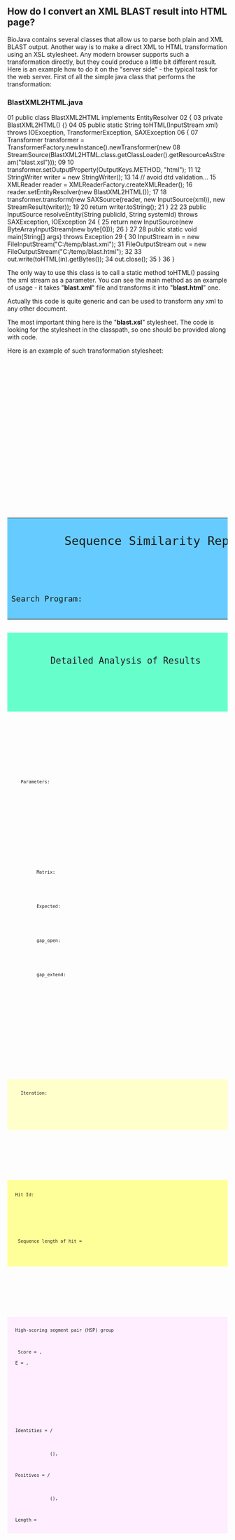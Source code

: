== How do I convert an XML BLAST result into HTML page? ==

BioJava contains several classes that allow us to parse both plain and XML BLAST output.
Another way is to make a direct XML to HTML transformation using an XSL stylesheet.
Any modern browser supports such a transformation directly, but they could produce a little bit different result.
Here is an example how to do it on the "server side" - the typical task for the web server.
First of all the simple java class that performs the transformation:

=== BlastXML2HTML.java ===

<java>
01 public class BlastXML2HTML implements EntityResolver
02 {
03    private BlastXML2HTML() {}
04    
05    public static String toHTML(InputStream xml) throws IOException, TransformerException, SAXException
06    {
07       Transformer transformer = TransformerFactory.newInstance().newTransformer(new
08          StreamSource(BlastXML2HTML.class.getClassLoader().getResourceAsStream("blast.xsl")));
09
10       transformer.setOutputProperty(OutputKeys.METHOD, "html");
11       
12       StringWriter writer = new StringWriter();
13       
14       // avoid dtd validation...
15       XMLReader reader = XMLReaderFactory.createXMLReader();
16       reader.setEntityResolver(new BlastXML2HTML());
17       
18       transformer.transform(new SAXSource(reader, new InputSource(xml)), new StreamResult(writer));
19       
20       return writer.toString();       
21    }
22
23    public InputSource resolveEntity(String publicId, String systemId) throws SAXException, IOException
24    {
25       return new InputSource(new ByteArrayInputStream(new byte[0]));
26    }
27    
28    public static void main(String[] args) throws Exception
29    {
30        InputStream in = new FileInputStream("C:/temp/blast.xml");       
31        FileOutputStream out = new FileOutputStream("C:/temp/blast.html");
32        
33        out.write(toHTML(in).getBytes());
34        out.close();
35    }
36 }
</java> 

The only way to use this class is to call a static method toHTML() passing the xml stream as a parameter.
You can see the main method as an example of usage - it takes "'''blast.xml'''" file and transforms it into "'''blast.html'''" one.

Actually this code is quite generic and can be used to transform any xml to any other document.

The most important thing here is the "'''blast.xsl'''" stylesheet.
The code is looking for the stylesheet in the classpath, so one should be provided along with code.

Here is an example of such transformation stylesheet:

<code>
<?xml version="1.0" encoding="ISO-8859-1"?>

<xsl:stylesheet version="1.0"
xmlns:xsl="http://www.w3.org/1999/XSL/Transform">

<xsl:template match="/">
  <html>
  <body>
  <div>
    <xsl:apply-templates />
  </div>
  </body>
  </html>
</xsl:template>

<xsl:template match="BlastOutput">
  <table style="width: 100%; white-space: nowrap; background-color: #66CCFF;">
    <tr>
      <td colspan="3" style="text-align: left; font-size: xx-large;">
        Sequence Similarity Report
      </td>
    </tr>
    <tr>
      <td style="text-align: right; font-size: large;">Search Program:</td>
      <td>
        <xsl:value-of select="BlastOutput_program"/>
        <xsl:value-of select="BlastOutput_version"/>
      </td>
      <td style="width: 100%">
      </td>
    </tr>
    <xsl:apply-templates select="BlastOutput_param"/>
  </table>
  <div style="width: 100%; text-align: center; font-size: x-large; background-color: #66FFCC">
    Detailed Analysis of Results
  </div>
  <xsl:apply-templates select="BlastOutput_iterations"/>
</xsl:template>

<xsl:template match="BlastOutput_param">
  <tr>
    <td style="text-align: right; font-size: large;">
      Parameters:
    </td>
    <td style="text-align: left; font-size: medium;">
      <xsl:for-each select="Parameters/*">
        <xsl:variable name="lname" select="local-name()" />

          <xsl:if test="$lname='Parameters_matrix'">
            Matrix:
          </xsl:if>
          <xsl:if test="$lname='Parameters_expect'">
            Expected:
          </xsl:if>
          <xsl:if test="$lname='Parameters_gap-open'">
            gap_open:
          </xsl:if>
          <xsl:if test="$lname='Parameters_gap-extend'">
            gap_extend:
          </xsl:if>

        <xsl:value-of select="."/>
      </xsl:for-each>
    </td>
  </tr>
</xsl:template>

<xsl:template match="BlastOutput_iterations/Iteration">
    <div style="width: 100%; background-color: #FFFFCC;">
      Iteration:
      <xsl:value-of select="Iteration_iter-num/."/>
    </div>
    <xsl:apply-templates select="Iteration_hits"/>
</xsl:template>

<xsl:template match="Iteration_hits/Hit">
  <div style="width: 100%; background-color: #FFFF99;">
    Hit Id: <xsl:value-of select="Hit_id/."/>
    <br/>
    <xsl:value-of select="Hit_def/."/>
    <br/>
    Sequence length of hit = <xsl:value-of select="Hit_len/."/>
  </div>

  <xsl:apply-templates select="Hit_hsps"/>
</xsl:template>

<xsl:template match="Hit_hsps/Hsp">

  <div style="width: 100%; background-color: #FFEEFF;">
    
    High-scoring segment pair (HSP) group
    <br/>
    Score = <xsl:value-of select="Hsp_score/."/>,
    E = <xsl:value-of select="Hsp_evalue/."/>,

    <xsl:variable name="length" select="Hsp_align-len/." />
    <xsl:variable name="identity" select="Hsp_identity/." />
    <xsl:variable name="positive" select="Hsp_positive/." />

    Identities = <xsl:value-of select="$identity"/>/
                 <xsl:value-of select="$length"/>
                 (<xsl:value-of select="format-number($identity div $length, '##.#%')"/>),

    Positives = <xsl:value-of select="$positive"/>/
                <xsl:value-of select="$length"/>
                 (<xsl:value-of select="format-number($positive div $length, '##.#%')"/>),

    Length = <xsl:value-of select="Hsp_align-len/."/>

  </div>

  <div style="width: 100%; text-align: left; font-family: courier;">

    <xsl:call-template name='align'>
      <xsl:with-param name='qseq' select='Hsp_qseq/.'/>
      <xsl:with-param name='mseq' select='Hsp_midline/.'/>
      <xsl:with-param name='hseq' select='Hsp_hseq/.'/>
    </xsl:call-template>

  </div>
  <br/>

</xsl:template>

<xsl:template name='align'>
  <xsl:param name='qseq'/>
  <xsl:param name='hseq'/>
  <xsl:param name='mseq'/>

    <br/>
    <xsl:if test='string-length($qseq) != 0' >
      <xsl:choose>  
        <xsl:when test='string-length($qseq) &gt; 80 '>
          <xsl:call-template name='align80'>
            <xsl:with-param name='qseq' select='substring($qseq, 1, 80)'/>
            <xsl:with-param name='hseq' select='substring($hseq, 1, 80)'/>
            <xsl:with-param name='mseq' select='substring($mseq, 1, 80)'/>
          </xsl:call-template>

          <xsl:call-template name='align'>
            <xsl:with-param name='qseq' select='substring($qseq, 51, string-length($qseq) - 80)'/>
            <xsl:with-param name='hseq' select='substring($hseq, 51, string-length($hseq) - 80)'/>
            <xsl:with-param name='mseq' select='substring($mseq, 51, string-length($mseq) - 80)'/>
          </xsl:call-template>

        </xsl:when>
        <xsl:otherwise>
          <xsl:call-template name='align80'>
            <xsl:with-param name='qseq' select='$qseq'/>
            <xsl:with-param name='hseq' select='$hseq'/>
            <xsl:with-param name='mseq' select='$mseq'/>
          </xsl:call-template>
        </xsl:otherwise>
      </xsl:choose>
    </xsl:if>

</xsl:template>

<xsl:template name='align80'>
  <xsl:param name='qseq'/>
  <xsl:param name='hseq'/>
  <xsl:param name='mseq'/>
  
    &#xA0;&#xA0;&#xA0;
    <xsl:call-template name='highligth'>
      <xsl:with-param name='qseq' select='$qseq'/>
      <xsl:with-param name='hseq' select='$hseq'/>
    </xsl:call-template>
    <br/>

    &#xA0;&#xA0;&#xA0;
    <xsl:call-template name="whitespace">
        <xsl:with-param name="text" select="$mseq"/>
    </xsl:call-template>    
    <br/>

    &#xA0;&#xA0;&#xA0;
    <xsl:call-template name='highligth'>
      <xsl:with-param name='qseq' select='$hseq'/>
      <xsl:with-param name='hseq' select='$qseq'/>
    </xsl:call-template>
    <br/>

</xsl:template>

<xsl:template name='highligth'>
  <xsl:param name='qseq'/>
  <xsl:param name='hseq'/>

    <xsl:if test='string-length($qseq) != 0' >
      <xsl:variable name="q_char" select="substring($qseq, 1, 1)" />
      <xsl:variable name="h_char" select="substring($hseq, 1, 1)" />

      <xsl:choose>
        <xsl:when test='$q_char = $h_char'>
          <xsl:value-of select="$q_char"/>
        </xsl:when>
        <xsl:otherwise>
          <xsl:call-template name='colorer'>
            <xsl:with-param name='char' select='$q_char'/>
          </xsl:call-template>
        </xsl:otherwise>
      </xsl:choose>

      <xsl:call-template name='highligth'>
        <xsl:with-param name='qseq' select='substring($qseq, 2, string-length($qseq) - 1)'/>
        <xsl:with-param name='hseq' select='substring($hseq, 2, string-length($hseq) - 1)'/>
      </xsl:call-template>

    </xsl:if>

</xsl:template>
  
<xsl:template name="colorer">
  <xsl:param name="char"/>

  <xsl:choose>
    <xsl:when test="$char='A'">
      <font style='background-color: #C8FFC8;'>
        <xsl:value-of select="$char"/>
      </font>
    </xsl:when>
    <xsl:when test="$char='C'">
      <font style='background-color: #C8FFC8;'>
        <xsl:value-of select="$char"/>
      </font>
    </xsl:when>
    <xsl:when test="$char='L'">
      <font style='background-color: #C8FFC8;'>
        <xsl:value-of select="$char"/>
      </font>
    </xsl:when>
    <xsl:when test="$char='I'">
      <font style='background-color: #C8FFC8;'>
        <xsl:value-of select="$char"/>
      </font>
    </xsl:when>
    <xsl:when test="$char='V'">
      <font style='background-color: #C8FFC8;'>
        <xsl:value-of select="$char"/>
      </font>
    </xsl:when>
    <xsl:when test="$char='M'">
      <font style='background-color: #C8FFC8;'>
        <xsl:value-of select="$char"/>
      </font>
    </xsl:when>
    <xsl:when test="$char='G'">
      <font style='background-color: #DCC0FF;'>
        <xsl:value-of select="$char"/>
      </font>
    </xsl:when>
    <xsl:when test="$char='P'">
      <font style='background-color: #DCC0FF;'>
        <xsl:value-of select="$char"/>
      </font>
    </xsl:when>
    <xsl:when test="$char='S'">
      <font style='background-color: #FFFCA0;'>
        <xsl:value-of select="$char"/>
      </font>
    </xsl:when>
    <xsl:when test="$char='T'">
      <font style='background-color: #FFFCA0;'>
        <xsl:value-of select="$char"/>
      </font>
    </xsl:when>
    <xsl:when test="$char='N'">
      <font style='background-color: #FFFCA0;'>
        <xsl:value-of select="$char"/>
      </font>
    </xsl:when>
    <xsl:when test="$char='Q'">
      <font style='background-color: #FFFCA0;'>
        <xsl:value-of select="$char"/>
      </font>
    </xsl:when>
    <xsl:when test="$char='K'">
      <font style='background-color: #FFA2A2;'>
        <xsl:value-of select="$char"/>
      </font>
    </xsl:when>
    <xsl:when test="$char='R'">
      <font style='background-color: #FFA2A2;'>
        <xsl:value-of select="$char"/>
      </font>
    </xsl:when>
    <xsl:when test="$char='D'">
      <font style='background-color: #A2E2FF;'>
        <xsl:value-of select="$char"/>
      </font>
    </xsl:when>
    <xsl:when test="$char='E'">
      <font style='background-color: #A2E2FF;'>
        <xsl:value-of select="$char"/>
      </font>
    </xsl:when>
    <xsl:when test="$char='H'">
      <font style='background-color: #50FF50;'>
        <xsl:value-of select="$char"/>
      </font>
    </xsl:when>
    <xsl:when test="$char='Y'">
      <font style='background-color: #50FF50;'>
        <xsl:value-of select="$char"/>
      </font>
    </xsl:when>
    <xsl:when test="$char='W'">
      <font style='background-color: #50FF50;'>
        <xsl:value-of select="$char"/>
      </font>
    </xsl:when>
    <xsl:when test="$char='F'">
      <font style='background-color: #50FF50;'>
        <xsl:value-of select="$char"/>
      </font>
    </xsl:when>

  </xsl:choose>
</xsl:template>


<xsl:template name="whitespace">
  <xsl:param name="text"/>

  <xsl:choose>
    <xsl:when test="contains($text, ' ')">

      <xsl:variable name="before" select="substring-before($text, ' ')"/>
      <xsl:variable name="after" select="substring-after($text, ' ')"/>

      <xsl:value-of select="$before"/>
      <xsl:value-of select="'&#xA0;'"/>

      <xsl:call-template name="whitespace">
        <xsl:with-param name="text" select="$after"/>
      </xsl:call-template>
    </xsl:when> 
    <xsl:otherwise>
      <xsl:value-of select="$text"/>  
    </xsl:otherwise>
  </xsl:choose>            
 </xsl:template>
</xsl:stylesheet>
</code>